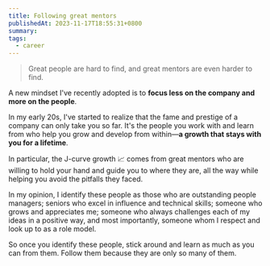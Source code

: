 ```yaml
---
title: Following great mentors
publishedAt: 2023-11-17T18:55:31+0800
summary:
tags:
  - career
---
```


> Great people are hard to find, and great mentors are even harder to find.

A new mindset I've recently adopted is to **focus less on the company and more on the people**.

In my early 20s, I've started to realize that the fame and prestige of a company can only take you so far.
It's the people you work with and learn from who help you grow and develop from within—**a growth that stays with you for a lifetime**.

In particular, the J-curve growth 📈 comes from great mentors who are willing to hold your hand and guide you to where they are, all the way while helping you avoid the pitfalls they faced.

In my opinion, I identify these people as those who are outstanding people managers; seniors who excel in influence and technical skills;
someone who grows and appreciates me; someone who always challenges each of my ideas in a positive way, and most importantly,
someone whom I respect and look up to as a role model.

So once you identify these people, stick around and learn as much as you can from them. Follow them because they are only so many of them.
